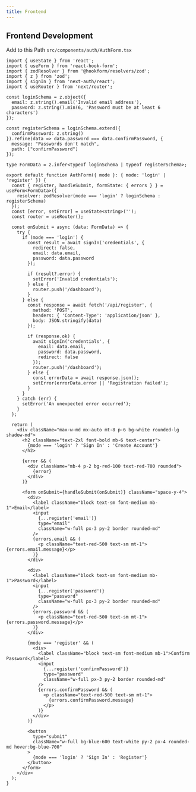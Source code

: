 ```yaml
---
title: Frontend
---
```


## Frontend Development
Add to this Path `src/components/auth/AuthForm.tsx`

```tsx
import { useState } from 'react';
import { useForm } from 'react-hook-form';
import { zodResolver } from '@hookform/resolvers/zod';
import { z } from 'zod';
import { signIn } from 'next-auth/react';
import { useRouter } from 'next/router';

const loginSchema = z.object({
  email: z.string().email('Invalid email address'),
  password: z.string().min(6, 'Password must be at least 6 characters')
});

const registerSchema = loginSchema.extend({
  confirmPassword: z.string()
}).refine(data => data.password === data.confirmPassword, {
  message: "Passwords don't match",
  path: ["confirmPassword"]
});

type FormData = z.infer<typeof loginSchema | typeof registerSchema>;

export default function AuthForm({ mode }: { mode: 'login' | 'register' }) {
  const { register, handleSubmit, formState: { errors } } = useForm<FormData>({
    resolver: zodResolver(mode === 'login' ? loginSchema : registerSchema)
  });
  const [error, setError] = useState<string>('');
  const router = useRouter();

  const onSubmit = async (data: FormData) => {
    try {
      if (mode === 'login') {
        const result = await signIn('credentials', {
          redirect: false,
          email: data.email,
          password: data.password
        });
        
        if (result?.error) {
          setError('Invalid credentials');
        } else {
          router.push('/dashboard');
        }
      } else {
        const response = await fetch('/api/register', {
          method: 'POST',
          headers: { 'Content-Type': 'application/json' },
          body: JSON.stringify(data)
        });
        
        if (response.ok) {
          await signIn('credentials', {
            email: data.email,
            password: data.password,
            redirect: false
          });
          router.push('/dashboard');
        } else {
          const errorData = await response.json();
          setError(errorData.error || 'Registration failed');
        }
      }
    } catch (err) {
      setError('An unexpected error occurred');
    }
  };

  return (
    <div className="max-w-md mx-auto mt-8 p-6 bg-white rounded-lg shadow-md">
      <h2 className="text-2xl font-bold mb-6 text-center">
        {mode === 'login' ? 'Sign In' : 'Create Account'}
      </h2>
      
      {error && (
        <div className="mb-4 p-2 bg-red-100 text-red-700 rounded">
          {error}
        </div>
      )}

      <form onSubmit={handleSubmit(onSubmit)} className="space-y-4">
        <div>
          <label className="block text-sm font-medium mb-1">Email</label>
          <input
            {...register('email')}
            type="email"
            className="w-full px-3 py-2 border rounded-md"
          />
          {errors.email && (
            <p className="text-red-500 text-sm mt-1">{errors.email.message}</p>
          )}
        </div>

        <div>
          <label className="block text-sm font-medium mb-1">Password</label>
          <input
            {...register('password')}
            type="password"
            className="w-full px-3 py-2 border rounded-md"
          />
          {errors.password && (
            <p className="text-red-500 text-sm mt-1">{errors.password.message}</p>
          )}
        </div>

        {mode === 'register' && (
          <div>
            <label className="block text-sm font-medium mb-1">Confirm Password</label>
            <input
              {...register('confirmPassword')}
              type="password"
              className="w-full px-3 py-2 border rounded-md"
            />
            {errors.confirmPassword && (
              <p className="text-red-500 text-sm mt-1">
                {errors.confirmPassword.message}
              </p>
            )}
          </div>
        )}

        <button
          type="submit"
          className="w-full bg-blue-600 text-white py-2 px-4 rounded-md hover:bg-blue-700"
        >
          {mode === 'login' ? 'Sign In' : 'Register'}
        </button>
      </form>
    </div>
  );
}
```


